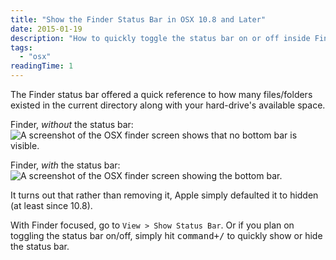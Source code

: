 ```yaml
---
title: "Show the Finder Status Bar in OSX 10.8 and Later"
date: 2015-01-19
description: "How to quickly toggle the status bar on or off inside Finder."
tags:
  - "osx"
readingTime: 1
---
```








The Finder status bar offered a quick reference to how many files/folders
existed in the current directory along with your hard-drive's available space.

Finder, _without_ the status bar:
![A screenshot of the OSX finder screen shows that no bottom bar is visible.](withoutStatusBar_bn9cir.webp)

Finder, _with_ the status bar:
![A screenshot of the OSX finder screen showing the bottom bar.](withStatusBar_bo7zyn.webp)

It turns out that rather than removing it, Apple simply defaulted it to hidden
(at least since 10.8).

With Finder focused, go to `View > Show Status Bar`. Or if you plan on toggling
the status bar on/off, simply hit <kbd>command+/</kbd> to quickly show or hide
the status bar.
